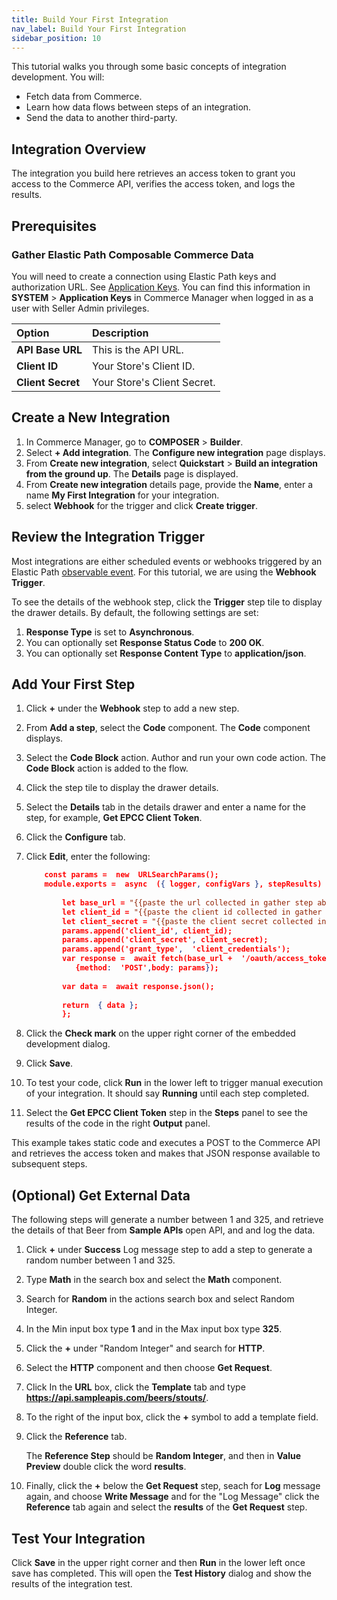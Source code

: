 ```yaml
---
title: Build Your First Integration
nav_label: Build Your First Integration
sidebar_position: 10
---
```


This tutorial walks you through some basic concepts of integration development. You will:

- Fetch data from Commerce.
- Learn how data flows between steps of an integration.
- Send the data to another third-party.

## Integration Overview

The integration you build here retrieves an access token to grant you access to the Commerce API, verifies the access token, and logs the results.  

## Prerequisites

### Gather  Elastic Path Composable Commerce Data

You will need to create a connection using Elastic Path keys and authorization URL. See [Application Keys](/docs/authentication/security#application-keys). You can find this information in **SYSTEM** > **Application Keys** in Commerce Manager when logged in as a user with Seller Admin privileges. 

| Option | Description                            |
|:------------------------------------|:---------------------------------------|
| **API Base URL**                    | This is the API URL. |
| **Client ID**                       | Your Store's Client ID. |
| **Client Secret**                   | Your Store's Client Secret. |

## Create a New Integration

1. In Commerce Manager, go to **COMPOSER** > **Builder**.
1. Select **+ Add integration**. The **Configure new integration** page displays.
1. From **Create new integration**, select **Quickstart** > **Build an integration from the ground up**. The **Details** page is displayed.
1. From **Create new integration** details page, provide the  **Name**,  enter  a  name  **My  First  Integration**  for  your  integration.
1. select **Webhook** for the trigger and click **Create trigger**.
    
## Review the Integration Trigger

Most integrations are either scheduled events or webhooks triggered by an Elastic Path [observable event](http://localhost:3000/docs/api/integrations/integrations-introduction#observable-events). For this tutorial, we are using the **Webhook Trigger**.

To see the  details  of  the  webhook  step,  click  the **Trigger** step  tile  to  display  the  drawer  details.  By  default,  the  following  settings  are  set:

1. **Response Type** is set to **Asynchronous**.
1. You can optionally set **Response Status Code** to **200 OK**.
1. You can optionally set **Response Content Type** to **application/json**.

## Add Your First Step

1. Click **+** under the **Webhook** step to add a new step. 
1. From **Add a step**, select the **Code** component. The **Code** component displays.
1. Select the **Code Block** action. Author and run your own code action. The **Code Block** action is added to the flow.
1. Click the step tile to display the drawer details.
1. Select the **Details** tab in the details drawer and enter  a  name  for  the  step,  for  example,  **Get  EPCC  Client  Token**.
1. Click the **Configure** tab.
1. Click **Edit**, enter the following:

    ```json
        const params =  new  URLSearchParams();
        module.exports =  async  ({ logger, configVars }, stepResults)  =>  {
	        
	        let base_url = "{{paste the url collected in gather step above}}"
	        let client_id = "{{paste the client id collected in gather step above}}"
	        let client_secret = "{{paste the client secret collected in gather step above}}"
	    	params.append('client_id', client_id);
	        params.append('client_secret', client_secret);
	        params.append('grant_type',  'client_credentials');
	        var response =  await fetch(base_url +  '/oauth/access_token',
		       {method:  'POST',body: params});
	       
	        var data =  await response.json();
	       
	        return  { data };
            };
    ```

1. Click the **Check mark** on the upper right corner of the embedded development dialog.
1. Click **Save**.
1. To test your code, click **Run** in the lower left to trigger manual execution of your integration.  It should say **Running** until each step completed.
1. Select the **Get  EPCC  Client  Token** step in the **Steps** panel to see the results of the code in the right **Output** panel. 

This example takes static code and executes a POST to the Commerce API and retrieves the access token and makes that JSON response available to subsequent steps.

## (Optional) Get External Data

The following steps will generate a number between 1 and 325, and retrieve the details of that Beer from **Sample APIs** open API, and and log the data.

1. Click  **+**  under  **Success**  Log message step  to  add  a  step  to  generate a random number between 1 and 325.  
1. Type **Math** in the search box and select the **Math** component.
1. Search for **Random** in the actions search box and select  Random Integer.
1. In the Min input box type **1** and in the Max input box type **325**.
1. Click the **+** under "Random Integer" and search for **HTTP**.
1. Select the **HTTP** component and then choose **Get Request**.
1. Click In the **URL** box, click the **Template** tab and type **https://api.sampleapis.com/beers/stouts/**.
1. To the right of the input box, click the **+** symbol to add a template field. 
1. Click the **Reference** tab. 
    
    The **Reference Step** should be **Random Integer**, and then in **Value Preview** double click the word **results**. 
1. Finally, click the **+** below the **Get Request** step, seach for **Log** message again, and choose **Write Message** and for the "Log Message" click the **Reference** tab again and select the **results** of the **Get Request** step.

## Test Your Integration

Click **Save** in the upper right corner and then **Run** in the lower left once save has completed. This will open the **Test  History** dialog and show the results of the integration test. 
